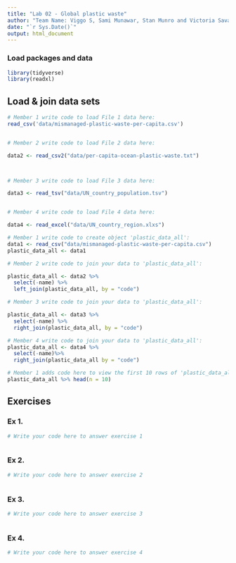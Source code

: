 ```yaml
---
title: "Lab 02 - Global plastic waste"
author: "Team Name: Viggo S, Sami Munawar, Stan Munro and Victoria Savage"
date: "`r Sys.Date()`"
output: html_document
---
```


### Load packages and data

```r
library(tidyverse)
library(readxl)
```


## Load & join data sets

```r
# Member 1 write code to load File 1 data here:
read_csv('data/mismanaged-plastic-waste-per-capita.csv')


# Member 2 write code to load File 2 data here:

data2 <- read_csv2("data/per-capita-ocean-plastic-waste.txt")



# Member 3 write code to load File 3 data here:

data3 <- read_tsv("data/UN_country_population.tsv")


# Member 4 write code to load File 4 data here:

data4 <- read_excel("data/UN_country_region.xlxs")

```



```r
# Member 1 write code to create object 'plastic_data_all':
data1 <- read_csv("data/mismanaged-plastic-waste-per-capita.csv")
plastic_data_all <- data1

# Member 2 write code to join your data to 'plastic_data_all':

plastic_data_all <- data2 %>%
  select(-name) %>%
  left_join(plastic_data_all, by = "code")

# Member 3 write code to join your data to 'plastic_data_all':

plastic_data_all <- data3 %>%
  select(-name) %>%
  right_join(plastic_data_all, by = "code")

# Member 4 write code to join your data to 'plastic_data_all':
plastic_data_all <- data4 %>%
  select(-name)%>%
  right_join(plastic_data_all by = "code")


```


```r
# Member 1 adds code here to view the first 10 rows of 'plastic_data_all'
plastic_data_all %>% head(n = 10)


```



## Exercises

### Ex 1.

```r
# Write your code here to answer exercise 1



```



### Ex 2.

```r
# Write your code here to answer exercise 2



```


### Ex 3.

```r
# Write your code here to answer exercise 3



```


### Ex 4.

```r
# Write your code here to answer exercise 4



```
